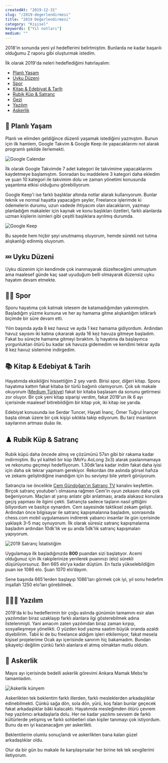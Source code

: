 ```yaml
---
createdAt: "2019-12-31"
slug: "/2019-degerlendirmesi"
title: "2019 Değerlendirmesi"
category: "Kişisel"
keywords: ["Yıl notları"]
medium: ""
---
```


2018'in sonunda yeni yıl hedeflerimi belirtmiştim. Bunlarda ne kadar başarılı olduğumu Z raporu gibi oluşturmak istedim.

İlk olarak 2019'da neleri hedeflediğimi hatırlayalım:

- <a href="#planli-yasam">Planlı Yaşam</a>
- <a href="#uyku-duzeni">Uyku Düzeni</a>
- <a href="#spor">Spor</a>
- <a href="#kitap-and-edebiyat-and-tarih">Kitap & Edebiyat & Tarih</a>
- <a href="#rubik-kup-and-satranc">Rubik Küp & Satranç</a>
- <a href="#gezi">Gezi</a>
- <a href="#yazilim">Yazılım</a>
- <a href="#askerlik">Askerlik</a>

## 📅 Planlı Yaşam

Planlı ve elimden geldiğince düzenli yaşamak istediğimi yazmıştım. Bunun için ilk hamlem, Google Takvim & Google Keep ile yapacaklarımı not alarak programlı şekilde ilerlemekti.

![Google Calendar](/blog/2019-12-31/calendar.png)

İlk olarak Google Takvimde 7 adet kategori ile takvimime yapacaklarımı kaydetmeye başlamıştım. Sonradan bu maddelere 3 kategori daha ekledim ve şuan 10 kategori ile takvimim dolu ve zaman yönetimi konusunda yaşantıma etkisi olduğunu görebiliyorum.

Google Keep'i ise farklı başlıklar altında notlar alarak kullanıyorum. Bunlar teknik ve normal hayatta yapacağım şeyler, Freelance işlerimde ki ödemelerin durumu, uzun vadede ihtiyacım olan alacaklarım, yazmayı planladığım makaleler için kaynak ve konu başlıkları özetleri, farklı alanlarda uzman kişilerin isimleri gibi çeşitli başlıklara ayrılmış durumda.

![Google Keep](/blog/2019-12-31/keep.png)

Bu sayede hem hiçbir şeyi unutmamış oluyorum, hemde sürekli not tutma alışkanlığı edinmiş oluyorum.

## 💤 Uyku Düzeni

Uyku düzenim için kendimde çok inanmayarak düzelteceğimi ummuştum ama maalesef günde kaç saat uyuduğum belli olmayarak düzensiz uyku hayatım devam etmekte.

## 🏊🏻 Spor

Sporu hayatıma çok katmak istesem de katamadığımdan yakınmıştım. Başladığım yüzme kursuna ve her ay hamama gitme alışkanlığım istikrarlı biçimde bir süre devam etti.

Yılın başında ayda 8 kez havuz ve ayda 1 kez hamama gidiyordum. Ardından havuz sayısını iki katına çıkararak ayda 16 kez havuza gitmeye başladım. Fakat bu süreçte hamama gitmeyi bıraktım. İş hayatına da başlayınca yorgunluktan ötürü bu kadar sık havuza gidemedim ve kendimi tekrar ayda 8 kez havuz sistemine indirgedim.

## 📚 Kitap & Edebiyat & Tarih

Hayatımda eksikliğini hissettiğim 2 şey vardı. Birisi spor, diğeri kitap. Sporu hayatıma kattım fakat kitaba bir türlü bağımlı olamıyorum. Çok sık makale okuyorum (<a href="https://medium.com/t%C3%BCrkiye" target="_blank" rel="noopener noreferrer" >Medium Türkiye</a>) fakat bir kitaba başlasam da sonunu getirmesi zor oluyor. Bir çok yeni kitap siparişi verdim, fakat 2019'un ilk 6 ayı içerisinde maalesef bitirebildiğim bir kitap yok, iki kitap ise yarıda.

Edebiyat konusunda ise Serdar Tuncer, Hayati İnanç, Ömer Tuğrul İnançer başta olmak üzere bir çok kişiyi sıklıkla takip ediyorum. Bu tarz insanların sayılarının artması duâsı ile.

## ♟️ Rubik Küp & Satranç

Rubik küpü daha öncede almış ve çözümünü 57sn gibi bir rakama kadar indirmiştim. Bu yıl kaliteli bir küp (MoYu AoLong 3x3) alarak paslanmamaya ve rekorumu geçmeyi hedefliyorum. 1.30dk’lara kadar indim fakat daha iyisi için daha sık tekrar yapmam gerekiyor. Rekordan öte aslında görsel hafıza ve zekamı geliştirdiğine inandığım için bu seviyeyi bile yeterli görüyorum.

Satrançta ise öncelikle <a href="https://www.youtube.com/channel/UCh3EoSfbgqXYjRUVy1mkRYw" target="_blank" rel="noopener noreferrer" >Cem Gündoğan'ın Satranç TV</a> kanalını keşfettim. Birçok satranç youtuber'ı olmasına rağmen Cem'in oyun zekasını daha çok beğeniyorum. Maçları at yarışı anlatır gibi anlatması, arada alakasız konulara geçiş yapması ile ilgimi çekti. Satrançta sadece taşların nasıl gittiğini biliyordum ve basitçe oynardım. Cem sayesinde taktiksel zekam gelişti. Ardından önce bilgisayar ile satranç kapışmalarına başladım, sonrasında chess.com mobil uygulamasını indirerek yabancı insanlar ile gün içerisinde yaklaşık 3–5 maç oynuyorum. İlk olarak süresiz satranç kapışmalarına başladım ardından 10dk'lık ve şu anda 5dk'lık satranç kapışmaları yapıyorum.

![2019 Satranç İstatistiğim](/blog/2019-12-31/chess-2019.jpg)

Uygulamaya ilk başladığınızda **800** puandan sizi başlatıyor. Acemi olduğunuz için ilk rakiplerinize yenilerek puanınızı (elo) sürekli düşürüyorsunuz. Ben 665 elo’ya kadar düştüm. En fazla yükselebildiğim puan ise 1086 elo. Şuan 1070 elo’dayım.

Sene başında 665'lerden başlayıp 1086'ları görmek çok iyi, yıl sonu hedefim inşallah 1250 elo’ları görebilmek.

## 👨🏻‍💻 Yazılım

2019'da ki bu hedeflerimin bir çoğu aslında günümün tamamını esir alan yazılımdan biraz uzaklaşıp farklı alanlara ilgi gösterebilmek adına listelenmişti. Yani amacım zaten yazılımdan biraz zaman kırpıp, sosyalleşmeye yönelikti. O yüzden kod yazma saatim büyük oranda azaldı diyebilirim. Tabii ki de bu freelance aldığım işleri etkilemiyor, fakat mesela kişisel projelerime Ocak ayı içerisinde sanırım hiç bakamadım. Bundan şikayetçi değilim çünkü farklı alanlara el atmış olmaktan mutlu oldum.

## 👮 Askerlik

Mayıs ayı içerisinde bedelli askerlik görevimi Ankara Mamak Mebs’te tamamladım.

![Askerlik künyem](/blog/2019-12-31/askerlik.jpeg)

Askerlikten tek beklentim farklı illerden, farklı mesleklerden arkadaşlıklar edinebilmekti. Çünkü sağa dön, sola dön, yürü, koş falan bunlar geçecek fakat arkadaşlıklar bâki kalacaktı. Hayatımda mesleğimden ötürü çevrem hep yazılımcı arkadaşlarla dolu. Her ne kadar yazılımı sevsem de farklı kültürlerde yetişmiş ve farklı sohbetleri olan kişiler tanımayı çok istiyordum. Bunu da en iyi kazanacağım yer askerlikti.

Beklentilerim olumlu sonuçlandı ve askerlikten bana kalan güzel arkadaşlıklar oldu.

Olur da bir gün bu makale ile karşılaşırsalar her birine tek tek sevgilerimi iletiyorum.
